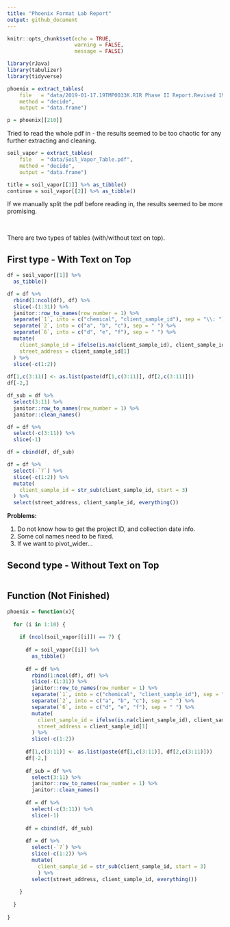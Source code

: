 ```yaml
---
title: "Phoenix Format Lab Report"
output: github_document
---
```


```r
knitr::opts_chunk$set(echo = TRUE,
                      warning = FALSE,
                      message = FALSE)
```


```r
library(rJava)
library(tabulizer)
library(tidyverse)
```


```r
phoenix = extract_tables(
    file   = "data/2019-01-17.19TMP0033K.RIR Phase II Report.Revised 19TMP0033K.RIR Phase II Report - EBC V2.pdf.1.pdf", 
    method = "decide", 
    output = "data.frame")

p = phoenix[[210]]
```

Tried to read the whole pdf in - the results seemed to be too chaotic for any further extracting and cleaning.


```r
soil_vapor = extract_tables(
    file   = "data/Soil_Vapor_Table.pdf", 
    method = "decide", 
    output = "data.frame")

title = soil_vapor[[1]] %>% as_tibble()
continue = soil_vapor[[2]] %>% as_tibble()
```

If we manually split the pdf before reading in, the results seemed to be more promising.

<br>

There are two types of tables (with/without text on top). 

## First type - With Text on Top

```r
df = soil_vapor[[1]] %>%
  as_tibble()

df = df %>% 
  rbind(1:ncol(df), df) %>% 
  slice(-(1:31)) %>% 
  janitor::row_to_names(row_number = 1) %>% 
  separate(`1`, into = c("chemical", "client_sample_id"), sep = "\\: ") %>% 
  separate(`2`, into = c("a", "b", "c"), sep = " ") %>% 
  separate(`6`, into = c("d", "e", "f"), sep = " ") %>% 
  mutate(
    client_sample_id = ifelse(is.na(client_sample_id), client_sample_id[2], client_sample_id),
    street_address = client_sample_id[1]
  ) %>% 
  slice(-c(1:2))
  
df[1,c(3:11)] <- as.list(paste(df[1,c(3:11)], df[2,c(3:11)]))
df[-2,]

df_sub = df %>% 
  select(3:11) %>% 
  janitor::row_to_names(row_number = 1) %>% 
  janitor::clean_names()

df = df %>% 
  select(-c(3:11)) %>% 
  slice(-1)

df = cbind(df, df_sub)

df = df %>% 
  select(-`7`) %>% 
  slice(-c(1:2)) %>% 
  mutate(
    client_sample_id = str_sub(client_sample_id, start = 3)
  ) %>% 
  select(street_address, client_sample_id, everything())
```

**Problems:**    

1.    Do not know how to get the project ID, and collection date info.    
2.    Some col names need to be fixed.
3.    If we want to pivot_wider...


## Second type - Without Text on Top

```r

```


## Function (Not Finished)

```r
phoenix = function(x){
  
  for (i in 1:10) {
    
    if (ncol(soil_vapor[[i]]) == 7) {
      
      df = soil_vapor[[i]] %>%
        as_tibble()
      
      df = df %>% 
        rbind(1:ncol(df), df) %>% 
        slice(-(1:31)) %>% 
        janitor::row_to_names(row_number = 1) %>% 
        separate(`1`, into = c("chemical", "client_sample_id"), sep = "\\: ") %>% 
        separate(`2`, into = c("a", "b", "c"), sep = " ") %>% 
        separate(`6`, into = c("d", "e", "f"), sep = " ") %>% 
        mutate(
          client_sample_id = ifelse(is.na(client_sample_id), client_sample_id[2], client_sample_id),
          street_address = client_sample_id[1]
        ) %>% 
        slice(-c(1:2))
        
      df[1,c(3:11)] <- as.list(paste(df[1,c(3:11)], df[2,c(3:11)]))
      df[-2,]
      
      df_sub = df %>% 
        select(3:11) %>% 
        janitor::row_to_names(row_number = 1) %>% 
        janitor::clean_names()
      
      df = df %>% 
        select(-c(3:11)) %>% 
        slice(-1)
      
      df = cbind(df, df_sub)
      
      df = df %>% 
        select(-`7`) %>% 
        slice(-c(1:2)) %>% 
        mutate(
          client_sample_id = str_sub(client_sample_id, start = 3)
          ) %>% 
        select(street_address, client_sample_id, everything())
        
    }
    
  }
    
}
```

